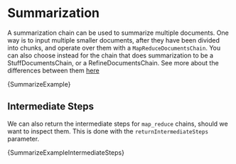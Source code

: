 
# Summarization

A summarization chain can be used to summarize multiple documents. One way is to input multiple smaller documents, after they have been divided into chunks, and operate over them with a `MapReduceDocumentsChain`. You can also choose instead for the chain that does summarization to be a StuffDocumentsChain, or a RefineDocumentsChain. See more about the differences between them [here](../index_related_chains/document_qa)

<CodeBlock language="typescript">{SummarizeExample}</CodeBlock>

## Intermediate Steps

We can also return the intermediate steps for `map_reduce` chains, should we want to inspect them. This is done with the `returnIntermediateSteps` parameter.

<CodeBlock language="typescript">{SummarizeExampleIntermediateSteps}</CodeBlock>
